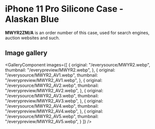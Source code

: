 
# iPhone 11 Pro Silicone Case - Alaskan Blue

<Callout type='info' emoji='👉🏻'>**MWYR2ZM/A** is an order number of this case, used for search engines, auction websites and such.</Callout>

## Image gallery

<GalleryComponent
    images={[
      {
        original: "/everysource/MWYR2.webp",
        thumbnail: "/everypreview/MWYR2.webp",
      },
      {
        original: "/everysource/MWYR2_AV1.webp",
        thumbnail: "/everypreview/MWYR2_AV1.webp",
      },
      {
        original: "/everysource/MWYR2_AV2.webp",
        thumbnail: "/everypreview/MWYR2_AV2.webp",
      },
      {
        original: "/everysource/MWYR2_AV3.webp",
        thumbnail: "/everypreview/MWYR2_AV3.webp",
      },
      {
        original: "/everysource/MWYR2_AV4.webp",
        thumbnail: "/everypreview/MWYR2_AV4.webp",
      },
      {
        original: "/everysource/MWYR2_AV5.webp",
        thumbnail: "/everypreview/MWYR2_AV5.webp",
      }
    ]}
  />
